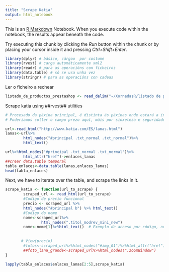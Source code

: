 ```yaml
---
title: "Scrape Katia"
output: html_notebook
---
```


This is an [R Markdown](http://rmarkdown.rstudio.com) Notebook. 
When you execute code within the notebook, the results appear beneath the code. 

Try executing this chunk by clicking the *Run* button within the chunk or by placing your cursor inside it and pressing *Ctrl+Shift+Enter*. 

```r
library(dplyr) # básico, cárgoo  por costume
library(rvest) # carga automáticamente xml2
library(readr) # para as operacións con ficheiros
library(data.table) # só se usa unha vez
library(stringr) # para as operacións con cadeas

```

Ler o ficheiro a rechear 

```r
listado_de_productos_prestashop <- read_delim("~/XornadasR/listado de productos prestashop.csv", ";", escape_double = FALSE, trim_ws = TRUE)
```

Scrape katia using ##rvest## utilities

```r
# Procesado da páxina principal, é distinta ás páxinas onde estará a información. 
# Poderiamos coller o campo prezo aquí, máis por sinxeleza e seguridade farémolo todo na mesma función

url<-read_html("http://www.katia.com/ES/lanas.html")
lanas<-url%>% 
        html_nodes("#principal .txt_normal .txt_normal")%>%
        html_text()

url%>%html_nodes('#principal .txt_normal .txt_normal')%>%
        html_attr("href")->enlaces_lanas
##crear data.table temporal
tabla_enlaces<-data.table(lanas,enlaces_lanas)
head(tabla_enlaces)
```



Next, we have to iterate over the table, and scrape the links in it.
```r
scrape_katia <- function(url_to_scrape) {
        scraped_url <- read_html(url_to_scrape)
        #Codigo de precio funcional
        precio <- scraped_url %>%
        html_nodes("#principal b") %>% html_text()
        #Codigo do nome
        nome<-scraped_url%>%
                html_nodes(".titol_modrev_mini_new")
        nome<-nome[1]%>%html_text()  # Exemplo de acceso por código, non por CSS Selectors
        
        
       # View(precio)
        #fotos<-scraped_url%>%html_nodes("#img_01")%>%html_attr("href")
        ##foto_lana_grande<-scraped_url%>%html_nodes(".zoomWindow")
}

lapply(tabla_enlaces$enlaces_lanas[2:5],scrape_katia)

```